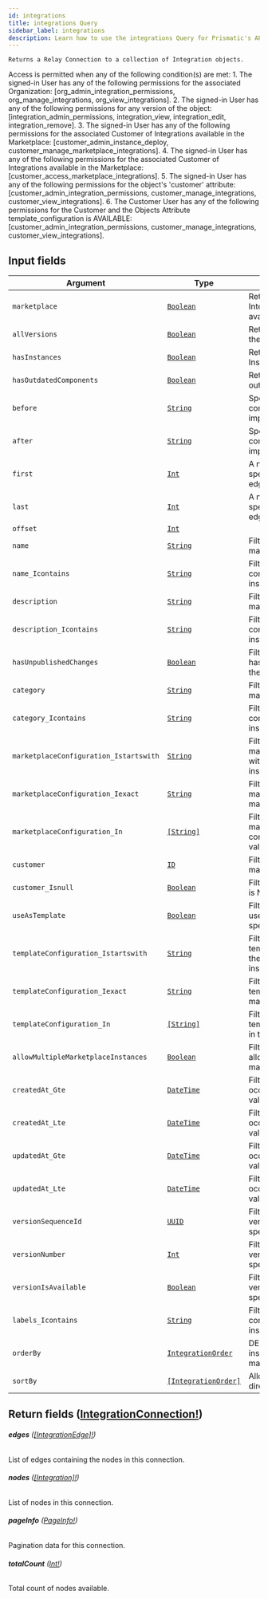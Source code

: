 ```yaml
---
id: integrations
title: integrations Query
sidebar_label: integrations
description: Learn how to use the integrations Query for Prismatic's API.
---
```


    Returns a Relay Connection to a collection of Integration objects.

Access is permitted when any of the following condition(s) are met: 1. The signed-in User has any of the following permissions for the associated Organization: [org_admin_integration_permissions, org_manage_integrations, org_view_integrations]. 2. The signed-in User has any of the following permissions for any version of the object: [integration_admin_permissions, integration_view, integration_edit, integration_remove]. 3. The signed-in User has any of the following permissions for the associated Customer of Integrations available in the Marketplace: [customer_admin_instance_deploy, customer_manage_marketplace_integrations]. 4. The signed-in User has any of the following permissions for the associated Customer of Integrations available in the Marketplace: [customer_access_marketplace_integrations]. 5. The signed-in User has any of the following permissions for the object's 'customer' attribute: [customer_admin_integration_permissions, customer_manage_integrations, customer_view_integrations]. 6. The Customer User has any of the following permissions for the Customer and the Objects Attribute template_configuration is AVAILABLE: [customer_admin_integration_permissions, customer_manage_integrations, customer_view_integrations].

## Input fields

| Argument                               | Type                                                                 | Description                                                                                           |
| -------------------------------------- | -------------------------------------------------------------------- | ----------------------------------------------------------------------------------------------------- |
| `marketplace`                          | [`Boolean`](api/schema/scalar/Boolean.mdx)                           | Returns only the version of Integrations either deployed or available in the Marketplace              |
| `allVersions`                          | [`Boolean`](api/schema/scalar/Boolean.mdx)                           | Return all versions instead of only the latest                                                        |
| `hasInstances`                         | [`Boolean`](api/schema/scalar/Boolean.mdx)                           | Return only Integrations that have Instances                                                          |
| `hasOutdatedComponents`                | [`Boolean`](api/schema/scalar/Boolean.mdx)                           | Return only Integrations that use outdated Components                                                 |
| `before`                               | [`String`](api/schema/scalar/String.mdx)                             | Specifies a cursor for use in combination with `last` to implement backward pagination.               |
| `after`                                | [`String`](api/schema/scalar/String.mdx)                             | Specifies a cursor for use in combination with `first` to implement forward pagination.               |
| `first`                                | [`Int`](api/schema/scalar/Int.mdx)                                   | A non-negative integer that specifies to return at most `first` edges after the `after` cursor.       |
| `last`                                 | [`Int`](api/schema/scalar/Int.mdx)                                   | A non-negative integer that specifies to return at most `last` edges before the `before` cursor.      |
| `offset`                               | [`Int`](api/schema/scalar/Int.mdx)                                   |                                                                                                       |
| `name`                                 | [`String`](api/schema/scalar/String.mdx)                             | Filter for objects where name matches the specified value.                                            |
| `name_Icontains`                       | [`String`](api/schema/scalar/String.mdx)                             | Filter for objects where name contains the specified value (case insensitive).                        |
| `description`                          | [`String`](api/schema/scalar/String.mdx)                             | Filter for objects where description matches the specified value.                                     |
| `description_Icontains`                | [`String`](api/schema/scalar/String.mdx)                             | Filter for objects where description contains the specified value (case insensitive).                 |
| `hasUnpublishedChanges`                | [`Boolean`](api/schema/scalar/Boolean.mdx)                           | Filter for objects where hasUnpublishedChanges matches the specified value.                           |
| `category`                             | [`String`](api/schema/scalar/String.mdx)                             | Filter for objects where category matches the specified value.                                        |
| `category_Icontains`                   | [`String`](api/schema/scalar/String.mdx)                             | Filter for objects where category contains the specified value (case insensitive).                    |
| `marketplaceConfiguration_Istartswith` | [`String`](api/schema/scalar/String.mdx)                             | Filter for objects where marketplaceConfiguration starts with the specified value (case insensitive). |
| `marketplaceConfiguration_Iexact`      | [`String`](api/schema/scalar/String.mdx)                             | Filter for objects where marketplaceConfiguration.iexact matches the specified value.                 |
| `marketplaceConfiguration_In`          | [`[String]`](api/schema/scalar/String.mdx)                           | Filter for objects where marketplaceConfiguration is contained in the list of specified values.       |
| `customer`                             | [`ID`](api/schema/scalar/ID.mdx)                                     | Filter for objects where customer matches the specified ID.                                           |
| `customer_Isnull`                      | [`Boolean`](api/schema/scalar/Boolean.mdx)                           | Filter for objects where customer is NULL.                                                            |
| `useAsTemplate`                        | [`Boolean`](api/schema/scalar/Boolean.mdx)                           | Filter for objects where useAsTemplate matches the specified value.                                   |
| `templateConfiguration_Istartswith`    | [`String`](api/schema/scalar/String.mdx)                             | Filter for objects where templateConfiguration starts with the specified value (case insensitive).    |
| `templateConfiguration_Iexact`         | [`String`](api/schema/scalar/String.mdx)                             | Filter for objects where templateConfiguration.iexact matches the specified value.                    |
| `templateConfiguration_In`             | [`[String]`](api/schema/scalar/String.mdx)                           | Filter for objects where templateConfiguration is contained in the list of specified values.          |
| `allowMultipleMarketplaceInstances`    | [`Boolean`](api/schema/scalar/Boolean.mdx)                           | Filter for objects where allowMultipleMarketplaceInstances matches the specified value.               |
| `createdAt_Gte`                        | [`DateTime`](api/schema/scalar/DateTime.mdx)                         | Filter for objects where createdAt occurs on or after the specified value.                            |
| `createdAt_Lte`                        | [`DateTime`](api/schema/scalar/DateTime.mdx)                         | Filter for objects where createdAt occurs on or before the specified value.                           |
| `updatedAt_Gte`                        | [`DateTime`](api/schema/scalar/DateTime.mdx)                         | Filter for objects where updatedAt occurs on or after the specified value.                            |
| `updatedAt_Lte`                        | [`DateTime`](api/schema/scalar/DateTime.mdx)                         | Filter for objects where updatedAt occurs on or before the specified value.                           |
| `versionSequenceId`                    | [`UUID`](api/schema/scalar/UUID.mdx)                                 | Filter for objects where versionSequenceId matches the specified value.                               |
| `versionNumber`                        | [`Int`](api/schema/scalar/Int.mdx)                                   | Filter for objects where versionNumber matches the specified value.                                   |
| `versionIsAvailable`                   | [`Boolean`](api/schema/scalar/Boolean.mdx)                           | Filter for objects where versionIsAvailable matches the specified value.                              |
| `labels_Icontains`                     | [`String`](api/schema/scalar/String.mdx)                             | Filter for objects where labels contains the specified value (case insensitive).                      |
| `orderBy`                              | [`IntegrationOrder`](api/schema/input_object/IntegrationOrder.mdx)   | DEPRECATED. Prefer using sort_by instead as it allows ordering by many fields.                        |
| `sortBy`                               | [`[IntegrationOrder]`](api/schema/input_object/IntegrationOrder.mdx) | Allows specifying many field and direction pairs to sort results by.                                  |

## Return fields ([IntegrationConnection!](api/schema/object/IntegrationConnection.mdx))

###### <b>edges</b> ([[IntegrationEdge]!](api/schema/object/IntegrationEdge.mdx))

List of edges containing the nodes in this connection.

###### <b>nodes</b> ([[Integration]!](api/schema/object/Integration.mdx))

List of nodes in this connection.

###### <b>pageInfo</b> ([PageInfo!](api/schema/object/PageInfo.mdx))

Pagination data for this connection.

###### <b>totalCount</b> ([Int!](api/schema/scalar/Int.mdx))

Total count of nodes available.
